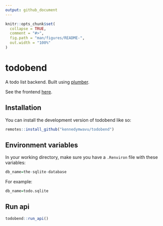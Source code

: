```yaml
---
output: github_document
---
```


<!-- README.md is generated from README.Rmd. Please edit that file -->

```r
knitr::opts_chunk$set(
  collapse = TRUE,
  comment = "#>",
  fig.path = "man/figures/README-",
  out.width = "100%"
)
```

# todobend

<!-- badges: start -->
<!-- badges: end -->

A todo list backend. Built using [plumber](https://www.rplumber.io/).

See the frontend [here](https://github.com/kennedymwavu/todofend).

## Installation

You can install the development version of todobend like so:

``` r
remotes::install_github("kennedymwavu/todobend")
```

## Environment variables

In your working directory, make sure you have a `.Renviron` file with these variables:

```r
db_name=the-sqlite-database
```

For example:

```r
db_name=todo.sqlite
```

## Run api

```r
todobend::run_api()
```

